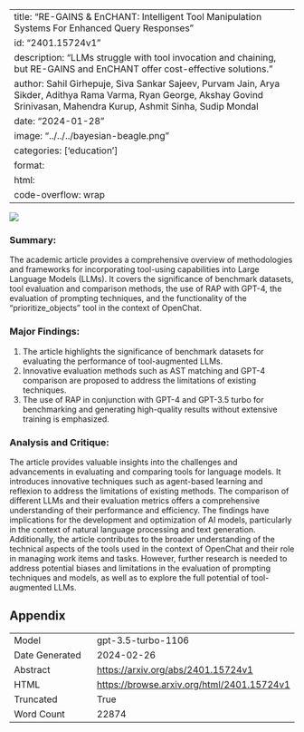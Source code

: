 
---
title: "RE-GAINS & EnCHANT: Intelligent Tool Manipulation Systems For Enhanced Query Responses"
id: "2401.15724v1"
description: "LLMs struggle with tool invocation and chaining, but RE-GAINS and EnCHANT offer cost-effective solutions."
author: Sahil Girhepuje, Siva Sankar Sajeev, Purvam Jain, Arya Sikder, Adithya Rama Varma, Ryan George, Akshay Govind Srinivasan, Mahendra Kurup, Ashmit Sinha, Sudip Mondal
date: "2024-01-28"
image: "../../../bayesian-beagle.png"
categories: ['education']
format:
  html:
    code-overflow: wrap
---

![](../../../bayesian-beagle.png)

### Summary:

The academic article provides a comprehensive overview of methodologies and frameworks for incorporating tool-using capabilities into Large Language Models (LLMs). It covers the significance of benchmark datasets, tool evaluation and comparison methods, the use of RAP with GPT-4, the evaluation of prompting techniques, and the functionality of the "prioritize_objects" tool in the context of OpenChat.

### Major Findings:
1. The article highlights the significance of benchmark datasets for evaluating the performance of tool-augmented LLMs.
2. Innovative evaluation methods such as AST matching and GPT-4 comparison are proposed to address the limitations of existing techniques.
3. The use of RAP in conjunction with GPT-4 and GPT-3.5 turbo for benchmarking and generating high-quality results without extensive training is emphasized.

### Analysis and Critique:
The article provides valuable insights into the challenges and advancements in evaluating and comparing tools for language models. It introduces innovative techniques such as agent-based learning and reflexion to address the limitations of existing methods. The comparison of different LLMs and their evaluation metrics offers a comprehensive understanding of their performance and efficiency. The findings have implications for the development and optimization of AI models, particularly in the context of natural language processing and text generation. Additionally, the article contributes to the broader understanding of the technical aspects of the tools used in the context of OpenChat and their role in managing work items and tasks. However, further research is needed to address potential biases and limitations in the evaluation of prompting techniques and models, as well as to explore the full potential of tool-augmented LLMs.

## Appendix

|          |          |
|----------|----------|
| Model     | gpt-3.5-turbo-1106       |
| Date Generated     | 2024-02-26       |
| Abstract | [https://arxiv.org/abs/2401.15724v1](https://arxiv.org/abs/2401.15724v1)        |
| HTML     | [https://browse.arxiv.org/html/2401.15724v1](https://browse.arxiv.org/html/2401.15724v1)       |
| Truncated       | True       |
| Word Count       | 22874       |